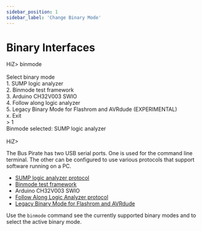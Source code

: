 ---
sidebar_position: 1
sidebar_label: 'Change Binary Mode'
---

# Binary Interfaces




<OldSiteWarning/>




<BrowserWindow>
<span className="bp-prompt">HiZ></span> binmode<br/>
<br/>
<span className="bp-info">Select binary mode</span><br/>
 1. SUMP logic analyzer<br/>
 2. Binmode test framework<br/>
 3. Arduino CH32V003 SWIO<br/>
 4. Follow along logic analyzer<br/>
 5. Legacy Binary Mode for Flashrom and AVRdude (EXPERIMENTAL)<br/>
 x. <span className="bp-info">Exit</span><br/>
<span className="bp-prompt"> ></span> 1<br/>
<span className="bp-info">Binmode selected:</span> SUMP logic analyzer<br/>
<br/>
<span className="bp-prompt">HiZ></span> 
</BrowserWindow>

The Bus Pirate has two USB serial ports. One is used for the command line terminal. The other can be configured to use various protocols that support software running on a PC.  

- [SUMP logic analyzer protocol](/binmode-reference/protocol-sump)
- [Binmode test framework](https://forum.buspirate.com/t/bbio2-binary-mode/219/10?u=ian)
- Arduino CH32V003 SWIO
- [Follow Along Logic Analyzer protocol](/binmode-reference/protocol-fala)
- [Legacy Binary Mode for Flashrom and AVRdude](/software/avrdude)

Use the ```binmode``` command see the currently supported binary modes and to select the active binary mode.